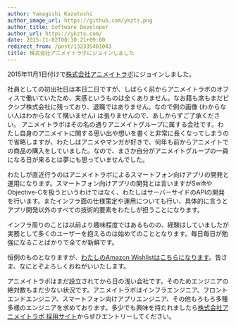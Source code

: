 ```yaml
---
author: Yamagishi Kazutoshi
author_image_url: https://github.com/ykzts.png
author_title: Software Developer
author_url: https://ykzts.com/
date: 2015-11-02T00:10:21+09:00
redirect_from: /post/132335401043
title: 株式会社アニメイトラボにジョインしました
---
```


2015年11月1日付けで[株式会社アニメイトラボ](http://www.animatelab.com/)にジョインしました。

<!--truncate-->

社員としての初出社日は本日二日ですが、しばらく前からアニメイトラボのオフィスで働いていたため、実感というものは全くありません。なお籍も席もまだピクシブ株式会社に残っており、退職ではありません。なので例の画像 (わからない人はわからなくて構いません) は張りませんので、あしからずご了承ください。
アニメイトラボはその名の通りアニメイトグループに属する会社です。わたし自身のアニメイトに関する思い出や想いを書くと非常に長くなってしまうので省略しますが、わたしはアニメやマンガが好きで、何年も前からアニメイトでの商品の購入をしていました。なので、まさか自分がアニメイトグループの一員になる日が来るとは夢にも思っていませんでした。

わたしが直近行うのはアニメイトラボによるスマートフォン向けアプリの開発と運用になります。スマートフォン向けアプリの開発とは言いますがSwiftやObjective-Cを扱うというわけではなく、わたしはサーバーサイドのAPIの開発を行います。またインフラ面の仕様策定や運用についても行い、具体的に言うとアプリ開発以外のすべての技術的要素をわたしが担うことになります。

インフラ周りのことは以前より趣味程度ではあるものの、経験はしていましたが実務として多くのユーザーを抱えるのは始めてのこととなります。毎日毎日が勉強になることばかりで全てが新鮮です。

恒例のものとなりますが、[わたしのAmazon Wishlistはこちらになります](http://www.amazon.co.jp/registry/wishlist/14KAT3ETAIW29)。皆さま、なにとぞよろしくおねがいいたします。

アニメイトラボはまだ設立されてから日の浅い会社です。そのためエンジニアの絶対数もまだ少ない状況です。アニメイトラボはインフラエンジニア、フロントエンドエンジニア、スマートフォン向けアプリエンジニア、その他もろもろ多種多様のエンジニアを求めております。多少でも興味を持たれましたら[株式会社アニメイトラボ 採用サイト](https://recruit.animatelab.com/)からぜひエントリーしてください。
